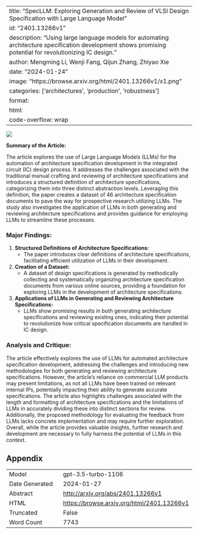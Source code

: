 
---
title: "SpecLLM: Exploring Generation and Review of VLSI Design Specification with Large Language Model"
id: "2401.13266v1"
description: "Using large language models for automating architecture specification development shows promising potential for revolutionizing IC design."
author: Mengming Li, Wenji Fang, Qijun Zhang, Zhiyao Xie
date: "2024-01-24"
image: "https://browse.arxiv.org/html/2401.13266v1/x1.png"
categories: ['architectures', 'production', 'robustness']
format:
  html:
    code-overflow: wrap
---

![](https://browse.arxiv.org/html/2401.13266v1/x1.png)

**Summary of the Article:**

The article explores the use of Large Language Models (LLMs) for the automation of architecture specification development in the integrated circuit (IC) design process. It addresses the challenges associated with the traditional manual crafting and reviewing of architecture specifications and introduces a structured definition of architecture specifications, categorizing them into three distinct abstraction levels. Leveraging this definition, the paper creates a dataset of 46 architecture specification documents to pave the way for prospective research utilizing LLMs. The study also investigates the application of LLMs in both generating and reviewing architecture specifications and provides guidance for employing LLMs to streamline these processes.

### Major Findings:
1. **Structured Definitions of Architecture Specifications:**
   - The paper introduces clear definitions of architecture specifications, facilitating efficient utilization of LLMs in their development.
   
2. **Creation of a Dataset:**
   - A dataset of design specifications is generated by methodically collecting and systematically organizing architecture specification documents from various online sources, providing a foundation for exploring LLMs in the development of architecture specifications.
   
3. **Applications of LLMs in Generating and Reviewing Architecture Specifications:**
   - LLMs show promising results in both generating architecture specifications and reviewing existing ones, indicating their potential to revolutionize how critical specification documents are handled in IC design.

### Analysis and Critique:

The article effectively explores the use of LLMs for automated architecture specification development, addressing the challenges and introducing new methodologies for both generating and reviewing architecture specifications. However, the article's reliance on commercial LLM products may present limitations, as not all LLMs have been trained on relevant internal IPs, potentially impacting their ability to generate accurate specifications. The article also highlights challenges associated with the length and formatting of architecture specifications and the limitations of LLMs in accurately dividing these into distinct sections for review. Additionally, the proposed methodology for evaluating the feedback from LLMs lacks concrete implementation and may require further exploration. Overall, while the article provides valuable insights, further research and development are necessary to fully harness the potential of LLMs in this context.

## Appendix

|          |          |
|----------|----------|
| Model     | gpt-3.5-turbo-1106       |
| Date Generated     | 2024-01-27       |
| Abstract | [http://arxiv.org/abs/2401.13266v1](http://arxiv.org/abs/2401.13266v1)        |
| HTML     | [https://browse.arxiv.org/html/2401.13266v1](https://browse.arxiv.org/html/2401.13266v1)       |
| Truncated       | False       |
| Word Count       | 7743       |